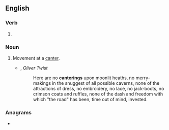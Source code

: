 ==English==

===Verb===
{{head|en|verb form}}

# {{present participle of|en|canter|nocat=1}}

===Noun===
{{en-noun}}

# Movement at a [[canter]].
#* {{w|Charles Dickens}}, ''Oliver Twist''
#*: Here are no '''canterings''' upon moonlit heaths, no merry-makings in the snuggest of all possible caverns, none of the attractions of dress, no embroidery, no lace, no jack-boots, no crimson coats and ruffles, none of the dash and freedom with which "the road" has been, time out of mind, invested.

===Anagrams===
* {{anagrams|en|a=aceginnrt|nectaring|recanting|trangenic}}